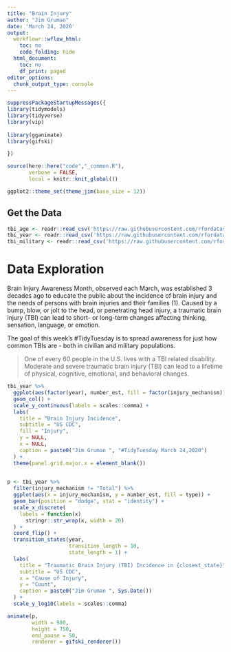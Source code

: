 ```yaml
---
title: "Brain Injury"
author: "Jim Gruman"
date: 'March 24, 2020'
output:
  workflowr::wflow_html:
    toc: no
    code_folding: hide
  html_document:
    toc: no
    df_print: paged
editor_options:
  chunk_output_type: console
---
```


```r
suppressPackageStartupMessages({
library(tidymodels)
library(tidyverse)
library(vip)
  
library(gganimate)
library(gifski)

})

source(here::here("code","_common.R"),
       verbose = FALSE,
       local = knitr::knit_global())

ggplot2::theme_set(theme_jim(base_size = 12))
```

## Get the Data

```r
tbi_age <- readr::read_csv('https://raw.githubusercontent.com/rfordatascience/tidytuesday/master/data/2020/2020-03-24/tbi_age.csv')
tbi_year <- readr::read_csv('https://raw.githubusercontent.com/rfordatascience/tidytuesday/master/data/2020/2020-03-24/tbi_year.csv')
tbi_military <- readr::read_csv('https://raw.githubusercontent.com/rfordatascience/tidytuesday/master/data/2020/2020-03-24/tbi_military.csv')


```

# Data Exploration

Brain Injury Awareness Month, observed each March, was established 3 decades ago to educate the public about the incidence of brain injury and the needs of persons with brain injuries and their families (1). Caused by a bump, blow, or jolt to the head, or penetrating head injury, a traumatic brain injury (TBI) can lead to short- or long-term changes affecting thinking, sensation, language, or emotion.

The goal of this week's #TidyTuesday is to spread awareness for just how common TBIs are - both in civilian and military populations.

> One of every 60 people in the U.S. lives with a TBI related disability. Moderate and severe traumatic brain injury (TBI) can lead to a lifetime of physical, cognitive, emotional, and behavioral changes.


```r
tbi_year %>%
  ggplot(aes(factor(year), number_est, fill = factor(injury_mechanism))) +
  geom_col() +
  scale_y_continuous(labels = scales::comma) +
  labs(
    title = "Brain Injury Incidence",
    subtitle = "US CDC",
    fill = "Injury",
    y = NULL,
    x = NULL,
    caption = paste0("Jim Gruman ", "#TidyTuesday March 24,2020")
  ) +
  theme(panel.grid.major.x = element_blank()) 
  
```


```r

p <- tbi_year %>%
  filter(injury_mechanism != "Total") %>%
  ggplot(aes(x = injury_mechanism, y = number_est, fill = type)) +
  geom_bar(position = "dodge", stat = "identity") +
  scale_x_discrete(
    labels = function(x)
      stringr::str_wrap(x, width = 20)
  ) +
  coord_flip() +
  transition_states(year, 
                    transition_length = 10, 
                    state_length = 1) +
  labs(
    title = "Traumatic Brain Injury (TBI) Incidence in {closest_state}",
    subtitle = "US CDC",
    x = "Cause of Injury",
    y = "Count",
    caption = paste0("Jim Gruman ", Sys.Date())
  ) +
  scale_y_log10(labels = scales::comma) 

animate(p,  
        width = 900, 
        height = 750, 
        end_pause = 50, 
        renderer = gifski_renderer())

```

